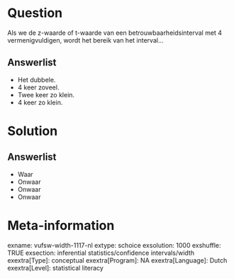 Question
========
Als we de z-waarde of t-waarde van een betrouwbaarheidsinterval met 4 vermenigvuldigen, wordt het bereik van het interval...

Answerlist
----------
* Het dubbele.
* 4 keer zoveel.
* Twee keer zo klein.
* 4 keer zo klein.

Solution
========

Answerlist
----------
* Waar
* Onwaar
* Onwaar
* Onwaar

Meta-information
================
exname: vufsw-width-1117-nl
extype: schoice
exsolution: 1000
exshuffle: TRUE
exsection: inferential statistics/confidence intervals/width
exextra[Type]: conceptual
exextra[Program]: NA
exextra[Language]: Dutch
exextra[Level]: statistical literacy

